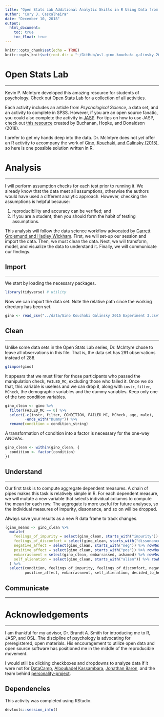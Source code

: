 ```yaml
---
title: "Open Stats Lab Additional Analytic Skills in R Using Data from Gino, Kouchaki, and Galinsky (2015)"
author: "Cory J. Cascalheira"
date: "December 10, 2018"
output:
  html_document:
    toc: true
    toc_float: true
---
```


```r
knitr::opts_chunk$set(echo = TRUE)
knitr::opts_knit$set(root.dir = "~/GitHub/osl-gino-kouchaki-galinsky-2015/src")
```

# Open Stats Lab
___
Kevin P. McIntyre developed this amazing resource for students of psychology. Check out [Open Stats Lab](https://sites.trinity.edu/osl/) for a collection of all activities.

Each activity includes an article from *Psychological Science*, a data set, and an activity to complete in SPSS. However, if you are an open source fanatic, you could also complete the activity in [JASP](https://jasp-stats.org/). For tips on how to use JASP, check out [this resource](https://osf.io/t56kg/) created by Buchanan, Hopke, and Donaldson (2018).

I prefer to get my hands deep into the data. Dr. McIntyre does not *yet* offer an R activity to accompany the work of [Gino, Kouchaki, and Galinsky (2015)](https://journals.sagepub.com/stoken/default+domain/6XgDSfr6ZHSDs47tx5bu/full), so here is one possible solution written in R.

# Analysis
___
I will perform assumption checks for each test prior to running it. We already know that the data meet all assumptions, otherwise the authors would have used a different analytic approach. However, checking the assumptions is helpful because:

1. reproducibility and accuracy can be verified; and
2. if you are a student, then you should form the habit of testing assumptions.

This analysis will follow the data science workflow advocated by [Garrett Grolemund and Hadley Wickham](https://r4ds.had.co.nz/introduction.html). First, we will set-up our session and import the data. Then, we must clean the data. Next, we will transform, model, and visualize the data to understand it. Finally, we will communicate our findings.

## Import
___
We start by loading the necessary packages.

```r
library(tidyverse) # utility
```

Now we can import the data set. Note the relative path since the working directory has been set.

```r
gino <- read_csv("../data/Gino Kouchaki Galinsky 2015 Experiment 3.csv")
```

## Clean
___
Unlike some data sets in the Open Stats Lab series, Dr. McIntyre chose to leave all observations in this file. That is, the data set has 291 observations instead of 288. 

```r
glimpse(gino)
```

It appears that we must filter for those participants who passed the manipulation check, `FAILED_MC`, excluding those who failed it. Once we do that, this variable is useless and we can drop it, along with `instr`, `filter`, `MCheck`, the demographic variables and the dummy variables. Keep only one of the two condition variables.

```r
gino_clean <- gino %>%
  filter(FAILED_MC == 0) %>%
  select(-c(instr, filter, CONDITION, FAILED_MC, MCheck, age, male),
         -ends_with("Dummy")) %>%
  rename(condition = condition_string)
```

A transformation of condition into a factor is necessary for the one-way ANOVAs.

```r
gino_clean <- within(gino_clean, {
  condition <- factor(condition)
})
```

## Understand
___
Our first task is to compute aggregate dependent measures. A chain of pipes makes this task is relatively simple in R. For each dependent measure, we will mutate a new variable that selects individual columns to compute the mean for each row. The aggregate is more useful for future analyses, so the individual measures of impurity, dissonance, and so on will be dropped.

Always save your results as a new R data frame to track changes.

```r
(gino_means <- gino_clean %>%
  mutate(
    feelings_of_impurity = select(gino_clean, starts_with("impurity")) %>% rowMeans(),
    feelings_of_discomfort = select(gino_clean, starts_with("dissonance")) %>% rowMeans(),
    negative_affect = select(gino_clean, starts_with("neg")) %>% rowMeans(),
    positive_affect = select(gino_clean, starts_with("pos")) %>% rowMeans(),
    embarrassment = select(gino_clean, embarrassed, ashamed) %>% rowMeans(),
    self_alienation = select(gino_clean, starts_with("alien")) %>% rowMeans()
  ) %>%
  select(condition, feelings_of_impurity, feelings_of_discomfort, negative_affect,
         positive_affect, embarrassment, self_alienation, decided_to_help))
```

## Communicate
___

# Acknowledgements
___
I am thankful for my advisor, Dr. Brandt A. Smith for introducing me to R, JASP, and OSL. The discipline of psychology is advocating for preregistered, open materials. His encouragement to utilize open data and open source software has positioned me in the middle of the reproducible movement.

I would still be clicking checkboxes and dropdowns to analyze data if it were not for [DataCamp](https://www.datacamp.com), [Alboukadel Kassambara](http://www.sthda.com/english/wiki/r-software), [Jonathan Baron](https://www.sas.upenn.edu/~baron/from_cattell/rpsych/rpsych.html#htoc60), and the team behind [personality-project](http://personality-project.org/r/r.guide.html#withinone).

## Dependencies
This activity was completed using RStudio.

```r
devtools::session_info()
```